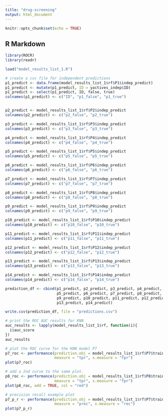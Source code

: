```yaml
---
title: "drug-screening"
output: html_document
---
```


```r
knitr::opts_chunk$set(echo = TRUE)
```

## R Markdown

```r
library(ROCR)
library(readr)

load("model_results_list_1.R")

# create a csv file for independent predictions
p1_predict <- data.frame(model_results_list_1$rf$P1$indep_predict)
p1_predict <- mutate(p1_predict, ID = yactives_indep$ID)
p1_predict <- select(p1_predict, ID, false, true)
colnames(p1_predict) <- c("ID", "p1_false", "p1_true")


p2_predict <- model_results_list_1$rf$P2$indep_predict
colnames(p2_predict) <- c("p2_false", "p2_true")

p3_predict <- model_results_list_1$rf$P3$indep_predict
colnames(p3_predict) <- c("p3_false", "p3_true")

p4_predict <- model_results_list_1$rf$P4$indep_predict
colnames(p4_predict) <- c("p4_false", "p4_true")

p5_predict <- model_results_list_1$rf$P5$indep_predict
colnames(p5_predict) <- c("p5_false", "p5_true")

p6_predict <- model_results_list_1$rf$P6$indep_predict
colnames(p6_predict) <- c("p6_false", "p6_true")

p7_predict <- model_results_list_1$rf$P7$indep_predict
colnames(p7_predict) <- c("p7_false", "p7_true")

p8_predict <- model_results_list_1$rf$P8$indep_predict
colnames(p8_predict) <- c("p8_false", "p8_true")

p9_predict <- model_results_list_1$rf$P9$indep_predict
colnames(p9_predict) <- c("p9_false", "p9_true")

p10_predict <- model_results_list_1$rf$P10$indep_predict
colnames(p10_predict) <- c("p10_false", "p10_true")

p11_predict <- model_results_list_1$rf$P11$indep_predict
colnames(p11_predict) <- c("p11_false", "p11_true")

p12_predict <- model_results_list_1$rf$P12$indep_predict
colnames(p12_predict) <- c("p12_false", "p12_true")

p13_predict <- model_results_list_1$rf$P13$indep_predict
colnames(p13_predict) <- c("p13_false", "p13_true")

p14_predict <- model_results_list_1$rf$P14$indep_predict
colnames(p14_predict) <- c("p14_false", "p14_true")

prediction_df <- cbind(p1_predict, p2_predict, p3_predict, p4_predict,
                       p5_predict, p6_predict, p7_predict, p8_predict,
                       p9_predict, p10_predict, p11_predict, p12_predict,
                       p13_predict, p14_predict)

write.csv(prediction_df, file = "predictions.csv")

# print the ROC AUC results for KNN
auc_results <- lapply(model_results_list_1$rf, function(i){
  i$auc_score
})
auc_results

# plot the ROC curve for the KNN model P7
p7_roc <- performance(prediction.obj = model_results_list_1$rf$P7$train_predict, 
                      measure = "tpr", x.measure = "fpr")
plot(p7_roc)

# add a 2nd curve to the same plot.
p8_roc <- performance(prediction.obj = model_results_list_1$rf$P8$train_predict, 
                      measure = "tpr", x.measure = "fpr")
plot(p8_roc, add = TRUE, col = "red")

# precision recall example plot
p7_p_r <- performance(prediction.obj = model_results_list_1$rf$P7$train_predict, 
                      measure = "prec", x.measure = "rec")
plot(p7_p_r)
```

